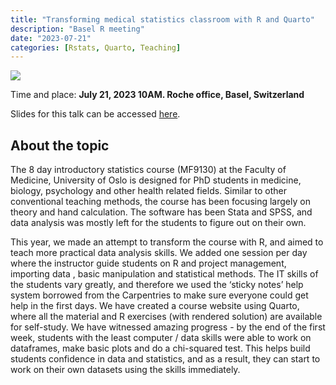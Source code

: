 ```yaml
---
title: "Transforming medical statistics classroom with R and Quarto"
description: "Basel R meeting"
date: "2023-07-21"
categories: [Rstats, Quarto, Teaching]
---
```


![](image_talk_20230721.png)

Time and place: **July 21, 2023 10AM. Roche office, Basel, Switzerland**

Slides for this talk can be accessed [here](https://github.com/andreaczhang/talks/tree/master/2023-07-21-basel).

## About the topic

The 8 day introductory statistics course (MF9130) at the Faculty of Medicine, University of Oslo is designed for PhD students in medicine, biology, psychology and other health related fields. Similar to other conventional teaching methods, the course has been focusing largely on theory and hand calculation. The software has been Stata and SPSS, and data analysis was mostly left for the students to figure out on their own.

This year, we made an attempt to transform the course with R, and aimed to teach more practical data analysis skills. We added one session per day where the instructor guide students on R and project management, importing data , basic manipulation and statistical methods. The IT skills of the students vary greatly, and therefore we used the 'sticky notes' help system borrowed from the Carpentries to make sure everyone could get help in the first days. We have created a course website using Quarto, where all the material and R exercises (with rendered solution) are available for self-study. We have witnessed amazing progress - by the end of the first week, students with the least computer / data skills were able to work on dataframes, make basic plots and do a chi-squared test. This helps build students confidence in data and statistics, and as a result, they can start to work on their own datasets using the skills immediately. 
